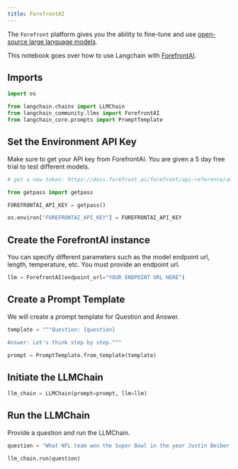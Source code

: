 ```yaml
---
title: ForefrontAI
---
```


The `Forefront` platform gives you the ability to fine-tune and use [open-source large language models](https://docs.forefront.ai/get-started/models).

This notebook goes over how to use Langchain with [ForefrontAI](https://www.forefront.ai/).

## Imports

```python
import os

from langchain.chains import LLMChain
from langchain_community.llms import ForefrontAI
from langchain_core.prompts import PromptTemplate
```

## Set the Environment API Key

Make sure to get your API key from ForefrontAI. You are given a 5 day free trial to test different models.

```python
# get a new token: https://docs.forefront.ai/forefront/api-reference/authentication

from getpass import getpass

FOREFRONTAI_API_KEY = getpass()
```

```python
os.environ["FOREFRONTAI_API_KEY"] = FOREFRONTAI_API_KEY
```

## Create the ForefrontAI instance

You can specify different parameters such as the model endpoint url, length, temperature, etc. You must provide an endpoint url.

```python
llm = ForefrontAI(endpoint_url="YOUR ENDPOINT URL HERE")
```

## Create a Prompt Template

We will create a prompt template for Question and Answer.

```python
template = """Question: {question}

Answer: Let's think step by step."""

prompt = PromptTemplate.from_template(template)
```

## Initiate the LLMChain

```python
llm_chain = LLMChain(prompt=prompt, llm=llm)
```

## Run the LLMChain

Provide a question and run the LLMChain.

```python
question = "What NFL team won the Super Bowl in the year Justin Beiber was born?"

llm_chain.run(question)
```
